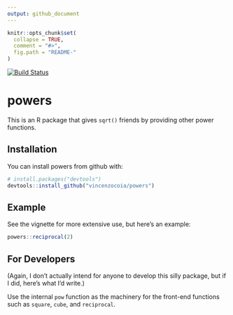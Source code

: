 ```yaml
---
output: github_document
---
```


<!-- README.md is generated from README.Rmd. Please edit that file -->

```r
knitr::opts_chunk$set(
  collapse = TRUE,
  comment = "#>",
  fig.path = "README-"
)
```

[![Build Status](https://travis-ci.org/vincenzocoia/powers.svg?branch=master)](https://travis-ci.org/vincenzocoia/powers)

# powers

This is an R package that gives `sqrt()` friends by providing other power functions.

## Installation

You can install powers from github with:

```r
# install.packages("devtools")
devtools::install_github("vincenzocoia/powers")
```

## Example

See the vignette for more extensive use, but here's an example:

```r
powers::reciprocal(2)
```

## For Developers

(Again, I don't actually intend for anyone to develop this silly package, but if I did, here's what I'd write.)

Use the internal `pow` function as the machinery for the front-end functions such as `square`, `cube`, and `reciprocal`. 
